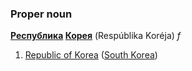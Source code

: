 ===Proper noun===
'''[[Республика]] [[Корея]]''' (Respúblika Koréja) ''f''

#[[Republic of Korea]] ([[South Korea]])